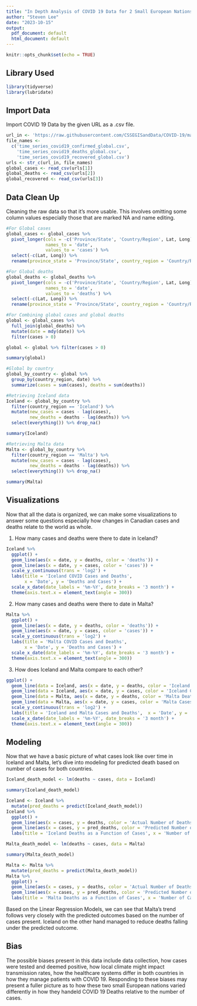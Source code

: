 ```yaml
---
title: "In Depth Analysis of COVID 19 Data for 2 Small European Nations"
author: "Steven Lee"
date: "2023-10-15"
output:
  pdf_document: default
  html_document: default
---
```


```r
knitr::opts_chunk$set(echo = TRUE)
```

## Library Used
```r
library(tidyverse)
library(lubridate)
```

## Import Data
Import COVID 19 Data by the given URL as a .csv file. 

```r
url_in <- 'https://raw.githubusercontent.com/CSSEGISandData/COVID-19/master/csse_covid_19_data/csse_covid_19_time_series/'
file_names <- 
  c('time_series_covid19_confirmed_global.csv',
    'time_series_covid19_deaths_global.csv',
    'time_series_covid19_recovered_global.csv')
urls <- str_c(url_in, file_names)
global_cases <- read_csv(urls[1])
global_deaths <- read_csv(urls[2])
global_recovered <- read_csv(urls[3])
```

## Data Clean Up
Cleaning the raw data so that it's more usable. This involves omitting some column values especially those that are marked NA and name editing.

```r
#For Global cases
global_cases <- global_cases %>%
  pivot_longer(cols = -c('Province/State', 'Country/Region', Lat, Long),
               names_to = 'date',
               values_to = 'cases') %>%
  select(-c(Lat, Long)) %>%
  rename(province_state = 'Province/State', country_region = 'Country/Region')

#For Global deaths
global_deaths <- global_deaths %>%
  pivot_longer(cols = -c('Province/State', 'Country/Region', Lat, Long),
               names_to = 'date',
               values_to = 'deaths') %>%
  select(-c(Lat, Long)) %>%
  rename(province_state = 'Province/State', country_region = 'Country/Region')

#For Combining global cases and global deaths
global <- global_cases %>%
  full_join(global_deaths) %>% 
  mutate(date = mdy(date)) %>%
  filter(cases > 0)

global <- global %>% filter(cases > 0)

summary(global)

#Global by country
global_by_country <- global %>%
  group_by(country_region, date) %>%
  summarize(cases = sum(cases), deaths = sum(deaths))

#Retrieving Iceland data
Iceland <- global_by_country %>%
  filter(country_region == 'Iceland') %>%
  mutate(new_cases = cases - lag(cases),
         new_deaths = deaths - lag(deaths)) %>%
  select(everything()) %>% drop_na()

summary(Iceland)

#Retrieving Malta data
Malta <- global_by_country %>%
  filter(country_region == 'Malta') %>%
  mutate(new_cases = cases - lag(cases),
         new_deaths = deaths - lag(deaths)) %>%
  select(everything()) %>% drop_na()

summary(Malta)
```

## Visualizations
Now that all the data is organized, we can make some visualizations to answer some questions especially how changes in Canadian cases and deaths relate to the world as whole.

1. How many cases and deaths were there to date in Iceland?
```r
Iceland %>%
  ggplot() +
  geom_line(aes(x = date, y = deaths, color = 'deaths')) + 
  geom_line(aes(x = date, y = cases, color = 'cases')) +
  scale_y_continuous(trans = 'log2') +
  labs(title = 'Iceland COVID Cases and Deaths', 
       x = 'Date', y = 'Deaths and Cases') +
  scale_x_date(date_labels = '%m-%Y', date_breaks = '3 month') +
  theme(axis.text.x = element_text(angle = 300))
```

2. How many cases and deaths were there to date in Malta?
```r
Malta %>%
  ggplot() +
  geom_line(aes(x = date, y = deaths, color = 'deaths')) + 
  geom_line(aes(x = date, y = cases, color = 'cases')) +
  scale_y_continuous(trans = 'log2') +
  labs(title = 'Malta COVID Cases and Deaths', 
       x = 'Date', y = 'Deaths and Cases') +
  scale_x_date(date_labels = '%m-%Y', date_breaks = '3 month') +
  theme(axis.text.x = element_text(angle = 300))
```

3. How does Iceland and Malta compare to each other?
```r
ggplot() +
  geom_line(data = Iceland, aes(x = date, y = deaths, color = 'Iceland Deaths')) +
  geom_line(data = Iceland, aes(x = date, y = cases, color = 'Iceland Cases')) +
  geom_line(data = Malta, aes(x = date, y = deaths, color = 'Malta Deaths')) +
  geom_line(data = Malta, aes(x = date, y = cases, color = 'Malta Cases')) +
  scale_y_continuous(trans = 'log2') + 
  labs(title = 'Iceland and Malta Cases and Deaths',  x = 'Date', y = 'Value Scaled by Log Base 2') +
  scale_x_date(date_labels = '%m-%Y', date_breaks = '3 month') +
  theme(axis.text.x = element_text(angle = 300))
```

## Modeling

Now that we have a basic picture of what cases look like over time in Iceland and Malta, let's dive into modeling for predicted death based on number of cases for both countries.
```r
Iceland_death_model <- lm(deaths ~ cases, data = Iceland)

summary(Iceland_death_model)

Iceland <- Iceland %>%
  mutate(pred_deaths = predict(Iceland_death_model))
Iceland %>%
  ggplot() + 
  geom_line(aes(x = cases, y = deaths, color = 'Actual Number of Deaths')) + 
  geom_line(aes(x = cases, y = pred_deaths, color = 'Predicted Number of Deaths')) +
  labs(title = 'Iceland Deaths as a Function of Cases', x = 'Number of Cases', y = 'Number of Deaths')
```

```r
Malta_death_model <- lm(deaths ~ cases, data = Malta)

summary(Malta_death_model)

Malta <- Malta %>%
  mutate(pred_deaths = predict(Malta_death_model))
Malta %>%
  ggplot() + 
  geom_line(aes(x = cases, y = deaths, color = 'Actual Number of Deaths')) + 
  geom_line(aes(x = cases, y = pred_deaths, color = 'Predicted Number of Deaths')) +
  labs(title = 'Malta Deaths as a Function of Cases', x = 'Number of Cases', y = 'Number of Deaths')
```

Based on the Linear Regression Models, we can see that Malta's trend follows very closely with the predicted outcomes based on the number of cases present. Iceland on the other hand managed to reduce deaths falling under the predicted outcome.

## Bias
The possible biases present in this data include data collection, how cases were tested and deemed positive, how local climate might impact transmission rates, how the healthcare systems differ in both countries in how they manage patients with COVID 19. Responding to these biases may present a fuller picture as to how these two small European nations varied differently in how they handeld COVID 19 Deaths relative to the number of cases.
